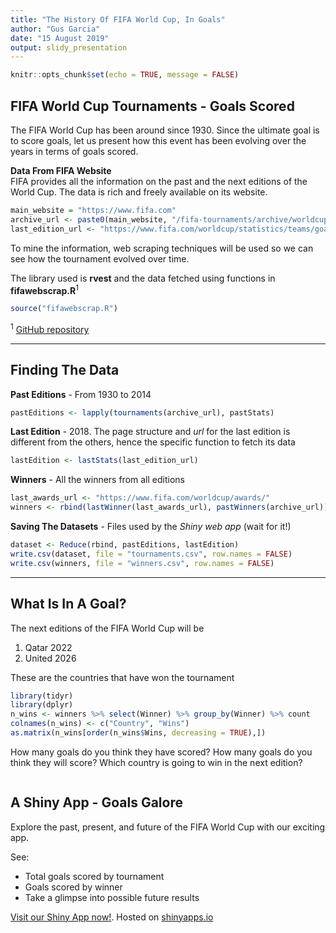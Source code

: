 ```yaml
---
title: "The History Of FIFA World Cup, In Goals"
author: "Gus Garcia"
date: "15 August 2019"
output: slidy_presentation
---
```


```r
knitr::opts_chunk$set(echo = TRUE, message = FALSE)
```

## FIFA World Cup Tournaments - Goals Scored

The FIFA World Cup has been around since 1930. Since the ultimate goal is to score goals, let us present how this event has been evolving over the years in terms of goals scored.

**Data From FIFA Website**  
FIFA provides all the information on the past and the next editions of the World Cup. The data is rich and freely available on its website.
```r
main_website = "https://www.fifa.com"
archive_url <- paste0(main_website, "/fifa-tournaments/archive/worldcup/index.html")
last_edition_url <- "https://www.fifa.com/worldcup/statistics/teams/goal-scored"
```
To mine the information, web scraping techniques will be used so we can see how the tournament evolved over time.

The library used is **rvest** and the data fetched using functions in  **fifawebscrap.R**<sup>1</sup>
```r
source("fifawebscrap.R")
```
<sup>1</sup> [GitHub repository](https://github.com/guscastles/developing_data_products/)

---

## Finding The Data

**Past Editions** - From 1930 to 2014
```r
pastEditions <- lapply(tournaments(archive_url), pastStats)
```

**Last Edition** - 2018. The page structure and *url* for the last edition is different from the others, hence the specific function to fetch its data
```r
lastEdition <- lastStats(last_edition_url)
```

**Winners** - All the winners from all editions
```r
last_awards_url <- "https://www.fifa.com/worldcup/awards/"
winners <- rbind(lastWinner(last_awards_url), pastWinners(archive_url))
```

**Saving The Datasets** - Files used by the *Shiny web app* (wait for it!)
```r
dataset <- Reduce(rbind, pastEditions, lastEdition)
write.csv(dataset, file = "tournaments.csv", row.names = FALSE)
write.csv(winners, file = "winners.csv", row.names = FALSE)
```

---

## What Is In A Goal?

The next editions of the FIFA World Cup will be

1. Qatar 2022
2. United 2026

These are the countries that have won the tournament
```r
library(tidyr)
library(dplyr)
n_wins <- winners %>% select(Winner) %>% group_by(Winner) %>% count
colnames(n_wins) <- c("Country", "Wins")
as.matrix(n_wins[order(n_wins$Wins, decreasing = TRUE),])
```
How many goals do you think they have scored? How many goals do you think they will score? Which country is going to win in the next edition?

```r
```

## A Shiny App - Goals Galore

Explore the past, present, and future of the FIFA World Cup with our exciting app.

See:

- Total goals scored by tournament
- Goals scored by winner
- Take a glimpse into possible future results

[Visit our Shiny App now!](https://guscastles.shinyapps.io/project/). Hosted on [shinyapps.io](https://www.shinyapps.io)